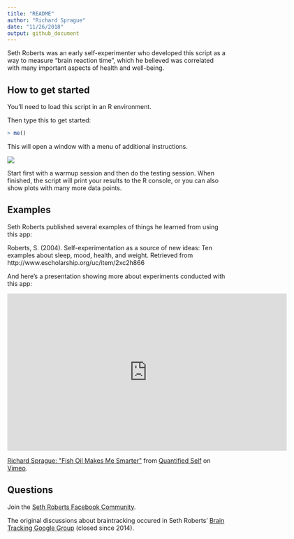 ```yaml
---
title: "README"
author: "Richard Sprague"
date: "11/26/2018"
output: github_document
---
```


Seth Roberts was an early self-experimenter who developed this script as a way to measure "brain reaction time", which he believed was correlated with many important aspects of health and well-being.

## How to get started

You'll need to load this script in an R environment. 

Then type this to get started:

```r
> me()
```

This will open a window with a menu of additional instructions.

![](./images/braintrackerMenu.jpg)

Start first with a warmup session and then do the testing session. When finished, the script will print your results to the R console, or you can also show plots with many more data points.

## Examples

Seth Roberts published several examples of things he learned from using this app:

Roberts, S. (2004). Self-experimentation as a source of new ideas: Ten examples about sleep, mood, health, and weight. Retrieved from http://www.escholarship.org/uc/item/2xc2h866


And here's a presentation showing more about experiments conducted with this app:

<iframe src="https://player.vimeo.com/video/147673343?title=0&byline=0&portrait=0" width="640" height="360" frameborder="0" webkitallowfullscreen mozallowfullscreen allowfullscreen></iframe>
<p><a href="https://vimeo.com/147673343">Richard Sprague: &quot;Fish Oil Makes Me Smarter&quot;</a> from <a href="https://vimeo.com/qslabs">Quantified Self</a> on <a href="https://vimeo.com">Vimeo</a>.</p>



## Questions

Join the [Seth Roberts Facebook Community](https://www.facebook.com/groups/SethRobertsCommunity/).

The original discussions about braintracking occured in Seth Roberts' [Brain Tracking Google Group](https://plus.google.com/u/0/communities/114619130176100669530) (closed since 2014).


